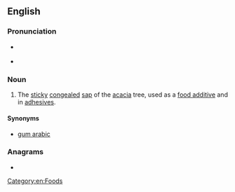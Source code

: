 ==English==

===Pronunciation===
* {{a|RP}} {{IPA|en|/əˈkeɪ.ʃə ɡʌm/|/əˈkeɪ.sjə ɡʌm/}}
* {{a|US}} {{IPA|en|/əˈkeɪ.ʃə ɡʌm/}}

===Noun===
{{en-noun|-}}
{{wikipedia}}

# The [[sticky]] [[congealed]] [[sap]] of the [[acacia]] tree, used as a [[food additive]] and in [[adhesive]]s.

====Synonyms====
* [[gum arabic]]

===Anagrams===
* {{anagrams|en|a=aaaccgimu|gum acacia}}

[[Category:en:Foods]]